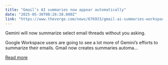 ```yaml
---
title: "Gmail’s AI summaries now appear automatically"
date: "2025-05-30T08:26:38.000Z"
link: "https://www.theverge.com/news/676933/gmail-ai-summaries-workspace-android-ios"
---
```


Gemini will now summarize select email threads without you asking.

Google Workspace users are going to see a lot more of Gemini’s efforts to summarize their emails. Gmail now creates summaries automa...

[Read more](https://www.theverge.com/news/676933/gmail-ai-summaries-workspace-android-ios)
